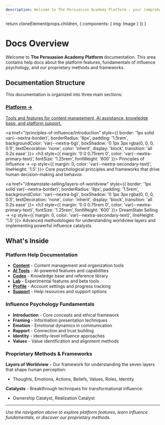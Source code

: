 ```yaml
---
description: Welcome to The Persuasion Academy Platform - your comprehensive resource for mastering influence, persuasion, and ethical selling techniques.
---
```



  return cloneElement(props.children, {
    components: {
      img: Image
    }
  })
}

# Docs Overview

Welcome to **The Persuasion Academy Platform** documentation. This area contains help docs about the platform features, fundamentals of influence psychology, and our proprietary methods and frameworks.

## Documentation Structure

This documentation is organized into three main sections:

<div style={{
  display: 'grid',
  gridTemplateColumns: 'repeat(auto-fit, minmax(280px, 1fr))',
  gap: '1.5rem',
  margin: '2rem 0'
}}>
  <a href="/docs/content" style={{
    border: '1px solid var(--nextra-border)',
    borderRadius: '8px',
    padding: '1.5rem',
    backgroundColor: 'var(--nextra-bg)',
    boxShadow: '0 1px 3px rgba(0, 0, 0, 0.1)',
    textDecoration: 'none',
    color: 'inherit',
    display: 'block',
    transition: 'all 0.2s ease'
  }}>
    <h3 style={{ margin: '0 0 0.75rem 0', color: 'var(--nextra-primary-text)', fontSize: '1.25rem', fontWeight: '600' }}>
      Platform →
    </h3>
    <p style={{ margin: 0, color: 'var(--nextra-secondary-text)', lineHeight: '1.5' }}>
      Tools and features for content management, AI assistance, knowledge base, and platform support.
    </p>
  </a>

  <a href="/principles-of-influence/introduction" style={{
    border: '1px solid var(--nextra-border)',
    borderRadius: '8px',
    padding: '1.5rem',
    backgroundColor: 'var(--nextra-bg)',
    boxShadow: '0 1px 3px rgba(0, 0, 0, 0.1)',
    textDecoration: 'none',
    color: 'inherit',
    display: 'block',
    transition: 'all 0.2s ease'
  }}>
    <h3 style={{ margin: '0 0 0.75rem 0', color: 'var(--nextra-primary-text)', fontSize: '1.25rem', fontWeight: '600' }}>
      Principles of Influence →
    </h3>
    <p style={{ margin: 0, color: 'var(--nextra-secondary-text)', lineHeight: '1.5' }}>
      Core psychological principles and frameworks that drive human decision-making and behavior.
    </p>
  </a>

  <a href="/dreamstate-selling/layers-of-worldview" style={{
    border: '1px solid var(--nextra-border)',
    borderRadius: '8px',
    padding: '1.5rem',
    backgroundColor: 'var(--nextra-bg)',
    boxShadow: '0 1px 3px rgba(0, 0, 0, 0.1)',
    textDecoration: 'none',
    color: 'inherit',
    display: 'block',
    transition: 'all 0.2s ease'
  }}>
    <h3 style={{ margin: '0 0 0.75rem 0', color: 'var(--nextra-primary-text)', fontSize: '1.25rem', fontWeight: '600' }}>
      DreamState Selling →
    </h3>
    <p style={{ margin: 0, color: 'var(--nextra-secondary-text)', lineHeight: '1.5' }}>
      Advanced methodologies for understanding worldview layers and implementing powerful influence catalysts.
    </p>
  </a>
</div>

## What's Inside

### Platform Help Documentation
- **[Content](/docs/content)** - Content management and organization tools
- **[AI Tools](/docs/ai-tools)** - AI-powered features and capabilities  
- **[Codex](/docs/codex)** - Knowledge base and reference library
- **[Lab](/docs/lab)** - Experimental features and beta tools
- **[Profile](/docs/profile)** - Account settings and progress tracking
- **[Support](/docs/support)** - Help resources and support options

### Influence Psychology Fundamentals
- **Introduction** - Core concepts and ethical framework
- **Framing** - Information presentation techniques
- **Emotion** - Emotional dynamics in communication
- **Rapport** - Connection and trust building
- **Identity** - Identity-level influence approaches
- **Values** - Value identification and alignment methods

### Proprietary Methods & Frameworks

**Layers of Worldview** - Our framework for understanding the seven layers that shape human perception:
- Thoughts, Emotions, Actions, Beliefs, Values, Roles, Identity

**Catalysts** - Breakthrough techniques for transformational influence:
- Ownership Catalyst, Realization Catalyst

---

*Use the navigation above to explore platform features, learn influence fundamentals, or discover our proprietary methods.* 